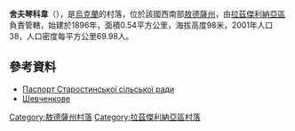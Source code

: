 {{coord|46|56|28|N|30|5|49|E|scale:30000|display=title}}

'''舍夫琴科韋'''（{{lang-uk|Шевченкове}}），是[[烏克蘭|烏克蘭]]的村落，位於該國西南部[[敖德薩州|敖德薩州]]，由[[拉茲傑利納亞區|拉茲傑利納亞區]]負責管轄，始建於1896年，面積0.54平方公里，海拔高度98米，2001年人口38，人口密度每平方公里69.98人。

==參考資料==
*[http://rozdilna-rda.odessa.gov.ua/files/rozdilna-rda/files/PASPORT/starostino.pdf Паспорт Старостинської сільської ради]
* [http://w1.c1.rada.gov.ua/pls/z7502/A005?rf7571=23091 Шевченкове]{{dead link|date=2018年1月 |bot=InternetArchiveBot |fix-attempted=yes }}

{{DEFAULTSORT:Шевченкове}}
[[Category:敖德薩州村落|Category:敖德薩州村落]]
[[Category:拉茲傑利納亞區村落|Category:拉茲傑利納亞區村落]]


{{Odessa-geo-stub}}
